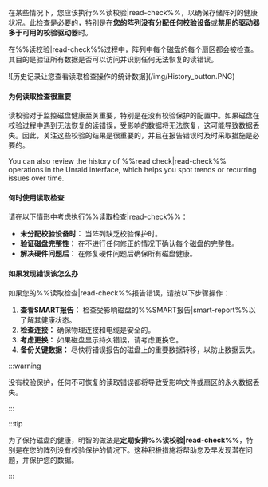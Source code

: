 在某些情况下，您应该执行%%读校验|read-check%%，以确保存储阵列的健康状况。此检查是必要的，特别是在**您的阵列没有分配任何校验设备**或**禁用的驱动器多于可用的校验驱动器**时。

在%%读校验|read-check%%过程中，阵列中每个磁盘的每个扇区都会被检查。其目的是验证所有数据是否可以访问并识别任何无法恢复的读错误。

<div style={{ margin: 'auto', maxWidth: '650px', display: 'flex', flexDirection: 'column', alignItems: 'center' }}>
  ![历史记录让您查看读取检查操作的统计数据](/img/History_button.PNG)
</div>

<h4>为何读取检查很重要</h4>

读校验对于监控磁盘健康至关重要，特别是在没有校验保护的配置中。如果磁盘在校验过程中遇到无法恢复的读错误，受影响的数据将无法恢复，这可能导致数据丢失。因此，关注这些校验的结果是很重要的，并且在报告错误时及时采取措施是必要的。

You can also review the history of %%read check|read-check%% operations in the Unraid interface, which helps you spot trends or recurring issues over time.

<h4>何时使用读取检查</h4>

请在以下情形中考虑执行%%读取检查|read-check%%：

- **未分配校验设备时：** 当阵列缺乏校验保护时。
- **验证磁盘完整性：** 在不进行任何修正的情况下确认每个磁盘的完整性。
- **解决硬件问题后：** 在修复硬件问题后确保所有磁盘健康。

<h4>如果发现错误该怎么办</h4>

如果您的%%读取检查|read-check%%报告错误，请按以下步骤操作：

1. **查看SMART报告：** 检查受影响磁盘的%%SMART报告|smart-report%%以了解其健康状态。
2. **检查连接：** 确保物理连接和电缆是安全的。
3. **考虑更换：** 如果磁盘显示持久错误，请考虑更换它。
4. **备份关键数据：** 尽快将错误报告的磁盘上的重要数据转移，以防止数据丢失。

:::warning

没有校验保护，任何不可恢复的读取错误都将导致受影响文件或扇区的永久数据丢失。

:::

:::tip

为了保持磁盘的健康，明智的做法是**定期安排%%读校验|read-check%%**，特别是在您的阵列没有校验保护的情况下。这种积极措施将帮助您及早发现潜在问题，并保护您的数据。

:::

